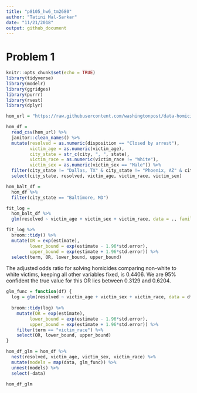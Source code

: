```yaml
---
title: "p8105_hw6_tm2680"
author: "Tatini Mal-Sarkar"
date: "11/21/2018"
output: github_document
---
```


# Problem 1
```r
knitr::opts_chunk$set(echo = TRUE)
library(tidyverse)
library(modelr)
library(ggridges)
library(purrr)
library(rvest)
library(dplyr)
```

```r
hom_url = "https://raw.githubusercontent.com/washingtonpost/data-homicides/master/homicide-data.csv"

hom_df = 
  read_csv(hom_url) %>% 
  janitor::clean_names() %>% 
  mutate(resolved = as.numeric(disposition == "Closed by arrest"),
         victim_age = as.numeric(victim_age),
         city_state = str_c(city, ", ", state),
         victim_race = as.numeric(victim_race != "White"),
         victim_sex = as.numeric(victim_sex == "Male")) %>% 
  filter(city_state != "Dallas, TX" & city_state != "Phoenix, AZ" & city_state != "Kansas City, MO" & city_state != "Tulsa, AL") %>% 
  select(city_state, resolved, victim_age, victim_race, victim_sex)
```

```r
hom_balt_df = 
  hom_df %>% 
  filter(city_state == "Baltimore, MD")

fit_log = 
  hom_balt_df %>% 
  glm(resolved ~ victim_age + victim_sex + victim_race, data = ., family = binomial())

fit_log %>% 
  broom::tidy() %>% 
  mutate(OR = exp(estimate),
         lower_bound = exp(estimate - 1.96*std.error),
         upper_bound = exp(estimate + 1.96*std.error)) %>% 
  select(term, OR, lower_bound, upper_bound)
```

The adjusted odds ratio for solving homicides comparing non-white to white victims, keeping all other variables fixed, is 0.4406. We are 95% confident the true value for this OR lies between 0.3129 and 0.6204.

```r
glm_func = function(df) {
  log = glm(resolved ~ victim_age + victim_sex + victim_race, data = df, family = binomial())
  
  broom::tidy(log) %>% 
    mutate(OR = exp(estimate),
         lower_bound = exp(estimate - 1.96*std.error),
         upper_bound = exp(estimate + 1.96*std.error)) %>% 
    filter(term == "victim_race") %>% 
    select(OR, lower_bound, upper_bound)
}
```

```r
hom_df_glm = hom_df %>% 
  nest(resolved, victim_age, victim_sex, victim_race) %>% 
  mutate(models = map(data, glm_func)) %>% 
  unnest(models) %>% 
  select(-data)
```

```r
hom_df_glm 
  
```

